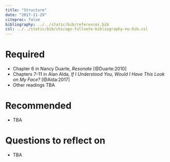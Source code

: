 ```yaml
---
title: "Structure"
date: "2017-11-29"
citeproc: false
bibliography: ../../static/bib/references.bib
csl: ../../static/bib/chicago-fullnote-bibliography-no-bib.csl
---
```


# Required

- Chapter 6 in Nancy Duarte, *Resonate* [@Duarte:2010]
- Chapters 7–11 in Alan Alda, *If I Understood You, Would I Have This Look on My Face?* [@Alda:2017]
- Other readings TBA

# Recommended

- TBA

# Questions to reflect on

-	TBA
